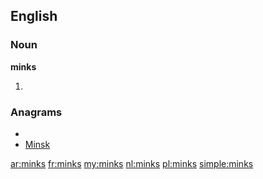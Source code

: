 ==English==

===Noun===
'''minks'''

# {{plural of|[[mink]]}}

===Anagrams===
* {{alphagram|ikmns}}
* [[Minsk#English|Minsk]]

[[ar:minks]]
[[fr:minks]]
[[my:minks]]
[[nl:minks]]
[[pl:minks]]
[[simple:minks]]